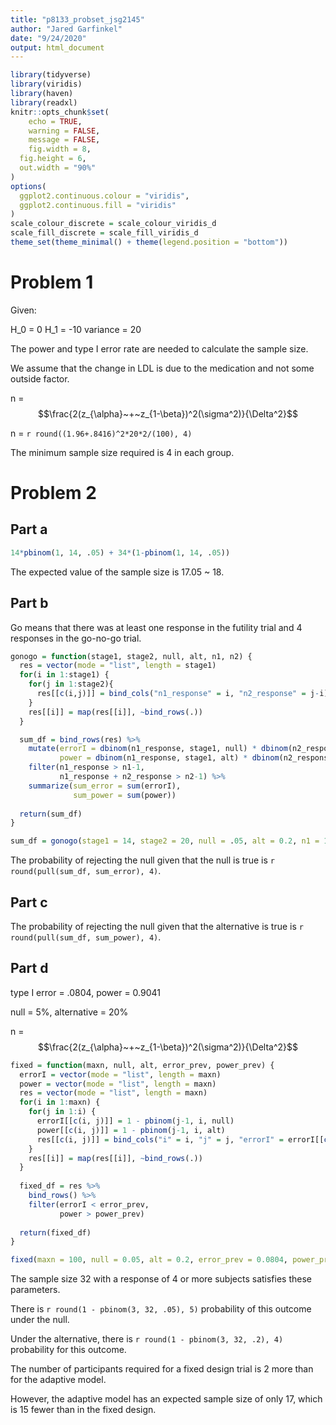 ```yaml
---
title: "p8133_probset_jsg2145"
author: "Jared Garfinkel"
date: "9/24/2020"
output: html_document
---
```


```r
library(tidyverse)
library(viridis)
library(haven)
library(readxl)
knitr::opts_chunk$set(
	echo = TRUE,
	warning = FALSE,
	message = FALSE,
	fig.width = 8, 
  fig.height = 6,
  out.width = "90%"
)
options(
  ggplot2.continuous.colour = "viridis",
  ggplot2.continuous.fill = "viridis"
)
scale_colour_discrete = scale_colour_viridis_d
scale_fill_discrete = scale_fill_viridis_d
theme_set(theme_minimal() + theme(legend.position = "bottom"))
```

# Problem 1

Given:

H_0 = 0
H_1 = -10
variance = 20


The power and type I error rate are needed to calculate the sample size.

We assume that the change in LDL is due to the medication and not some outside factor.

n = $$\frac{2(z_{\alpha}~+~z_{1-\beta})^2(\sigma^2)}{\Delta^2}$$

n = `r round((1.96+.8416)^2*20*2/(100), 4)`

The minimum sample size required is 4 in each group.

# Problem 2

## Part a

```r
14*pbinom(1, 14, .05) + 34*(1-pbinom(1, 14, .05))
```


The expected value of the sample size is 17.05 ~ 18.

## Part b

Go means that there was at least one response in the futility trial and 4 responses in the go-no-go trial.

```r
gonogo = function(stage1, stage2, null, alt, n1, n2) {
  res = vector(mode = "list", length = stage1)
  for(i in 1:stage1) {
    for(j in 1:stage2){
      res[[c(i,j)]] = bind_cols("n1_response" = i, "n2_response" = j-i)
    }
    res[[i]] = map(res[[i]], ~bind_rows(.))
  }

  sum_df = bind_rows(res) %>% 
    mutate(errorI = dbinom(n1_response, stage1, null) * dbinom(n2_response, stage2, null),
           power = dbinom(n1_response, stage1, alt) * dbinom(n2_response, stage2, alt)) %>%
    filter(n1_response > n1-1,
           n1_response + n2_response > n2-1) %>% 
    summarize(sum_error = sum(errorI),
              sum_power = sum(power))
  
  return(sum_df)
}
```

```r
sum_df = gonogo(stage1 = 14, stage2 = 20, null = .05, alt = 0.2, n1 = 1, n2 = 4)
```

The probability of rejecting the null given that the null is true is `r round(pull(sum_df, sum_error), 4)`.

## Part c

The probability of rejecting the null given that the alternative is true is `r round(pull(sum_df, sum_power), 4)`.

## Part d

type I error = .0804, power = 0.9041

null = 5%, alternative = 20%

n = $$\frac{2(z_{\alpha}~+~z_{1-\beta})^2(\sigma^2)}{\Delta^2}$$

```r
fixed = function(maxn, null, alt, error_prev, power_prev) {
  errorI = vector(mode = "list", length = maxn)
  power = vector(mode = "list", length = maxn)
  res = vector(mode = "list", length = maxn)
  for(i in 1:maxn) {
    for(j in 1:i) {
      errorI[[c(i, j)]] = 1 - pbinom(j-1, i, null)
      power[[c(i, j)]] = 1 - pbinom(j-1, i, alt)
      res[[c(i, j)]] = bind_cols("i" = i, "j" = j, "errorI" = errorI[[c(i, j)]], "power" = power[[c(i, j)]])
    }
    res[[i]] = map(res[[i]], ~bind_rows(.))
  }
  
  fixed_df = res %>% 
    bind_rows() %>% 
    filter(errorI < error_prev,
           power > power_prev)
  
  return(fixed_df)
}
```

```r
fixed(maxn = 100, null = 0.05, alt = 0.2, error_prev = 0.0804, power_prev = .9041)
```


The sample size 32 with a response of 4 or more subjects satisfies these parameters.

There is `r round(1 - pbinom(3, 32, .05), 5)` probability of this outcome under the null.

Under the alternative, there is `r round(1 - pbinom(3, 32, .2), 4)` probability for this outcome.

The number of participants required for a fixed design trial is 2 more than for the adaptive model. 

However, the adaptive model has an expected sample size of only 17, which is 15 fewer than in the fixed design.